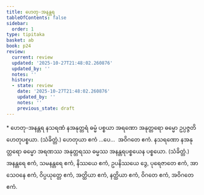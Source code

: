 ```yaml
---
title: ဟေတု-အနန္တရ
tableOfContents: false
sidebar:
  order: 1
type: tipitaka
basket: ab
book: p24
review:
  current: review
  updated: '2025-10-27T21:48:02.260876'
  updated_by: ''
  notes: ''
  history:
  - state: review
    date: '2025-10-27T21:48:02.260876'
    updated_by: ''
    notes: ''
    previous_state: draft
---
```



<ReviewStatus review={frontmatter.review} showDetails={true} />

<HypothesisAnnotation frontmatter={frontmatter} />

<DynamicBreadcrumb />

<Paragraph type="center" book="p24">
* ဟေတု-အနန္တရ
</Paragraph>

<Division number="90" book="p24" e="ch" v="40" p="441">

<Paragraph number="193" book="p24">
နသရဏံ နအနုတ္တရံ ဓမ္မံ ပစ္စယာ အရဏော အနုတ္တရော ဓမ္မော ဥပ္ပဇ္ဇတိ ဟေတုပစ္စယာ. (သံခိတ္တံ.) ဟေတုယာ ဧကံ …ပေ…  အဝိဂတေ ဧကံ.
</Paragraph>

</Division>
<Division number="91" book="p24" e="ch" v="40" p="441">

<Paragraph number="194" book="p24">
နသရဏော နအနုတ္တရော ဓမ္မော အရဏဿ အနုတ္တရဿ ဓမ္မဿ အနန္တရပစ္စယေန ပစ္စယော. (သံခိတ္တံ.) အနန္တရေ ဧကံ, သမနန္တရေ ဧကံ, နိဿယေ ဧကံ, ဥပနိဿယေ ဒွေ, ပုရေဇာတေ ဧကံ, အာသေဝနေ ဧကံ, ဝိပ္ပယုတ္တေ ဧကံ, အတ္ထိယာ ဧကံ, နတ္ထိယာ ဧကံ, ဝိဂတေ ဧကံ, အဝိဂတေ ဧကံ.
</Paragraph>
</Division>